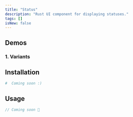 ```yaml
---
title: "Status"
description: "Rust UI component for displaying statuses."
tags: []
isNew: false
---
```





<MdxDemoStatus />




## Demos

### 1. Variants

<MdxDemoStatusVariants />








## Installation

```bash
#  Coming soon :)
```




## Usage

```rust
// Coming soon 🦀
```

